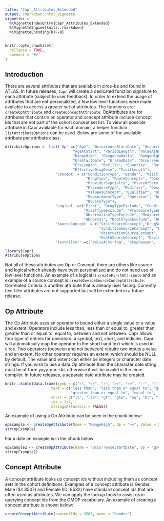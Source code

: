 ```yaml
---
title: "Capr_Attributes_Extended"
output: rmarkdown::html_vignette
vignette: >
  %\VignetteIndexEntry{Capr_Attributes_Extended}
  %\VignetteEngine{knitr::rmarkdown}
  %\VignetteEncoding{UTF-8}
---
```


```r
knitr::opts_chunk$set(
  collapse = TRUE,
  comment = "#>"
)
```

## Introduction 

There are several attributes that are available in circe-be and found in ATLAS. In future releases, `Capr` will create a dedicated function signature to each attribute (subject to user feedback). In order to extend the usage of attributes that are not personalized, a few low level functions were made available to access a greater set of attributes. The functions are: `createOpAttribute` and `createConceptAttribute`. OpAttributes are for attributes that contain an operator and concept attribute include concept ids that are not part of the cohort concept set list. To view all possible attribute in Capr available for each domain, a helper function `listAttributeOptions` can be used. Below are some of the available attribute per attribute class. 

```r
AttributeOptions <- list('Op' =c("Age", "OccurrenceStartDate", "OccurrenceEnd", "AgeAtEnd",
                               "AgeAtStart", "PeriodLength", "ValueAsNumber", "RangeLow",
                               "RangeHigh", "RangeLowRatio", "RangeHighRatio",
                               "EraStartDate", "EraEndDate", "OccurrenceCount",
                               "EraLength", "Refills", "Quantity", "DaysSupply",
                               "EffectiveDrugDose", "VisitLength"),
                       'Concept' = c("ConditionType", "Gender", "VisitType",
                                     "DrugType", "RouteConcepts", "DoseUnit",
                                     "ProviderSepcialty", "PlaceOfService",
                                     "ProcedureType", "Modifier", "ObservationType",
                                     "ValueAsConcept", "Qualifier", "Unit",
                                     "MeasurementType", "Operator", "DeathType",
                                     "DeviceType"),
                       'Logical' =c("First", "DrugTypeExclude", "ConditionTypeExclude",
                                    "VisitTypeExclude", "ProcedureTypeExclude",
                                    "ObservationTypeExclude", "MeasurementTypeExclude",
                                    "Abnormal", "DeathTypeExclude", "DeviceTypeExclude"),
                       'SourceConcept' = c("VisitSourceConcept","DrugSourceConcept",
                                           "ConditionSourceConcept", "ProcedureSourceConcept",
                                           "ObservationSourceConcept", "MeasurementSourceConcept",
                                           "DeathSourceConcept", "DeviceSourceConcept"),
                       'TextFilter' =c("ValueAsString", "StopReason", "UniqueDeviceId"))
```


```r
library(Capr)
AttributeOptions
```

Not all of these attributes are Op or Concept, there are others like source and logical which already have been personalized and do not need use of low level functions. An example of a logical is `createFirstAttribute` and an example of a source concept is `createDeviceSourceConceptAttribute`.  Correlated Criteria is another attribute that is already user facing. Currently text filler attributes are not supported but will be extended in a future release. 


## Op Attribute

The Op Attribute uses an operator to bound either a single value or a value and extent. Operators include less than, less than or equal to, greater than, greater than or equal to, equal to, between and not between. Capr allows four type of entries for operators: a symbol, text, short, and indicies. Capr will automatically map the operator to the short hand text which is used in circe. Two operators (between and not between) require two inputs a value and an extent. No other operator requires an extent, which should be NULL by default. The value and extent can either be integers or character date strings. If you wish to use a data Op attribute than the character date string must be of form yyyy-mm-dd, otherwise it will be invalid in the circe compiler. In future releases, a separate date attribute may be created. 

```r
knitr::kable(data.frame(symb = c("<", "<=", ">", ">=", "==", "--", "!-"),
                     text = c("less than", "less than or equal to", "greater than",
                              "greater than or equal to", "equal to", "between", "not between"),
                     short = c("lt", "lte", "gt", "gte", "eq", "bt", "!bt"),
                     idx = 1:7,
                     stringsAsFactors = FALSE))
```

An example of using a Op Attribute can be seen in the chunk below:

```r
opExample <- createOpAttribute(Name = "RangeHigh", Op = ">=", Value = 5L)
str(opExample)
```

For a date an example is in the chunk below:

```r
opExample2 <- createOpAttribute(Name = "OccurrenceStartDate", Op = "greater than", Value = "2018-12-31")
str(opExample2)
```

## Concept Attribute

A concept attribute looks up concept ids without including them as concept sets in the cohort definitions. Examples of a concept attribute is Gender. Male (ID: 8507) and Female (ID: 8532) have standard concept ids that are often used as attributes. We can apply the lookup tools to assist us in querying concept ids from the OMOP vocabulary. An example of creating a concept attribute is shown below:

```r
createConceptAttribute(conceptIds = 8507, name = "Gender")
```


